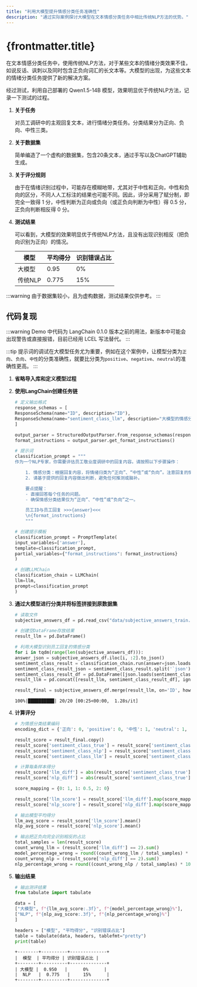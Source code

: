 ```yaml
---
title: "利用大模型提升情感分类任务准确性"
description: "通过实际案例探讨大模型在文本情感分类任务中相比传统NLP方法的优势。"
---
```


# {frontmatter.title}

在文本情感分类任务中，使用传统NLP方法，对于某些文本的情绪分类效果不佳，如说反话、讽刺以及同时包含正负向词汇的长文本等。大模型的出现，为这些文本的情绪分类任务提供了新的解决方案。

经过测试，利用自己部署的 Qwen1.5-14B 模型，效果明显优于传统NLP方法，记录一下测试的过程。

1. **关于任务**

   对员工调研中的主观回复文本，进行情绪分类任务。分类结果分为正向、负向、中性三类。

2. **关于数据集**

   简单编造了一个虚构的数据集，包含20条文本，通过手写以及ChatGPT辅助生成。

3. **关于评分规则**

   由于在情绪识别过程中，可能存在模糊地带，尤其对于中性和正向，中性和负向的区分，不同人人工标注的结果也可能不同。因此，评分采用了赋分制，即完全一致得
   1 分，中性判断为正向或负向（或正负向判断为中性）得 0.5 分，正负向判断相反得 0 分。

4. **测试结果**

    可以看到，大模型的效果明显优于传统NLP方法，且没有出现识别相反（把负向识别为正向）的情况。

    | 模型  | 平均得分  | 识别错误占比 |
    |-----|-------|--------|
    | 大模型 | 0.95  | 0%     |
    | 传统NLP | 0.775 | 15%    |

:::warning
由于数据集较小，且为虚构数据，测试结果仅供参考。
:::

## 代码复现

:::warning
Demo 中代码为 LangChain 0.1.0 版本之前的用法，新版本中可能会出现警告或直接报错，目前已经用 LCEL 写法替代。
:::

:::tip
提示词的调试在大模型任务尤为重要，例如在这个案例中，让模型分类为`正向`、`负向`、`中性`的分类准确性，就要比分类为`positive`、`negative`、`neutral`的准确性更高。
:::

1. **省略导入库和定义模型过程**

2. **使用LangChain创建任务链**

   ```python
   # 定义输出格式
   response_schemas = [
   ResponseSchema(name="ID", description="ID"),
   ResponseSchema(name="sentiment_class_llm", description="大模型的情感分类，返回`正向`、`中性`或`负向`"),
   ]
   
   output_parser = StructuredOutputParser.from_response_schemas(response_schemas)
   format_instructions = output_parser.get_format_instructions()
   
   # 提示词
   classification_prompt = """
   作为一个NLP专家，你需要评估员工敬业度调研中的回复内容。请按照以下步骤操作：
   
       1. 情感分类：根据回复内容，将情绪归类为“正向”、“中性”或“负向”。注意回复的情感色彩、态度和情绪。对于使用反话或反讽的回复，尝试识别实际意图，并据此分类。
       2. 请基于提供的回复内容做出判断，避免任何推测或脑补。
   
       要点提醒：
       - 直接回答每个任务的问题。
       - 确保情感分类结果仅为“正向”、“中性”或“负向”之一。
   
       员工ID与员工回复 >>>{answer}<<<
       \n{format_instructions}
       """
   
   # 创建提示模板
   classification_prompt = PromptTemplate(
   input_variables=['answer'],
   template=classification_prompt,
   partial_variables={"format_instructions": format_instructions}
   )
   
   # 创建LLMChain
   classification_chain = LLMChain(
   llm=llm,
   prompt=classification_prompt
   )
   ```

3. **通过大模型进行分类并将标签拼接到原数据集**

   ```python
   # 读取文件
   subjective_answers_df = pd.read_csv("data/subjective_answers_train.csv")
   
   # 创建空DataFrame存放结果
   result_llm = pd.DataFrame()
   
   # 利用大模型识别员工回复的情感分类
   for i in tqdm(range(len(subjective_answers_df))):
   answer_json = subjective_answers_df.iloc[i, :2].to_json()
   sentiment_class_result = classification_chain.run(answer=json.loads(answer_json))
   sentiment_class_result_json = sentiment_class_result.split('`json')[1].split('`')[0].strip()
   sentiment_class_result_df = pd.DataFrame([json.loads(sentiment_class_result_json)])
   result_llm = pd.concat([result_llm, sentiment_class_result_df], ignore_index=True)
   
   result_final = subjective_answers_df.merge(result_llm, on='ID', how='left')
   ```

   ```text title="Output"
   100%|██████████| 20/20 [00:25<00:00,  1.28s/it]
   ```   

4. **计算评分**
   
   ```python
   # 为情感分类结果编码
   encoding_dict = {'正向': 0, 'positive': 0, '中性': 1, 'neutral': 1, '负向': 2, 'negative': 2}
   
   result_score = result_final.copy()
   result_score['sentiment_class_true'] = result_score['sentiment_class_true'].replace(encoding_dict)
   result_score['sentiment_class_nlp'] = result_score['sentiment_class_nlp'].replace(encoding_dict)
   result_score['sentiment_class_llm'] = result_score['sentiment_class_llm'].replace(encoding_dict)
   
   # 计算每条样本得分
   result_score['llm_diff'] = abs(result_score['sentiment_class_true'] - result_score['sentiment_class_llm'])
   result_score['nlp_diff'] = abs(result_score['sentiment_class_true'] - result_score['sentiment_class_nlp'])
   
   score_mapping = {0: 1, 1: 0.5, 2: 0}
   
   result_score['llm_score'] = result_score['llm_diff'].map(score_mapping)
   result_score['nlp_score'] = result_score['nlp_diff'].map(score_mapping)
   
   # 输出模型平均得分
   llm_avg_score = result_score['llm_score'].mean()
   nlp_avg_score = result_score['nlp_score'].mean()
   
   # 输出把正负向完全识别相反的占比
   total_samples = len(result_score)
   count_wrong_llm = (result_score['llm_diff'] == 2).sum()
   model_percentage_wrong = round((count_wrong_llm / total_samples) * 100)
   count_wrong_nlp = (result_score['nlp_diff'] == 2).sum()
   nlp_percentage_wrong = round((count_wrong_nlp / total_samples) * 100)
   ```

5. **输出结果**

   ```python
   # 输出测评结果
   from tabulate import tabulate
   
   data = [
   ["大模型", f"{llm_avg_score:.3f}", f"{model_percentage_wrong}%"],
   ["NLP", f"{nlp_avg_score:.3f}", f"{nlp_percentage_wrong}%"]
   ]
   
   headers = ["模型", "平均得分", "识别错误占比"]
   table = tabulate(data, headers, tablefmt="pretty")
   print(table)
   ```

    ```text title="Output"
   +--------+----------+--------------+
   |  模型  | 平均得分 | 识别错误占比 |
   +--------+----------+--------------+
   | 大模型 |  0.950   |      0%      |
   |  NLP   |  0.775   |     15%      |
   +--------+----------+--------------+
    ```